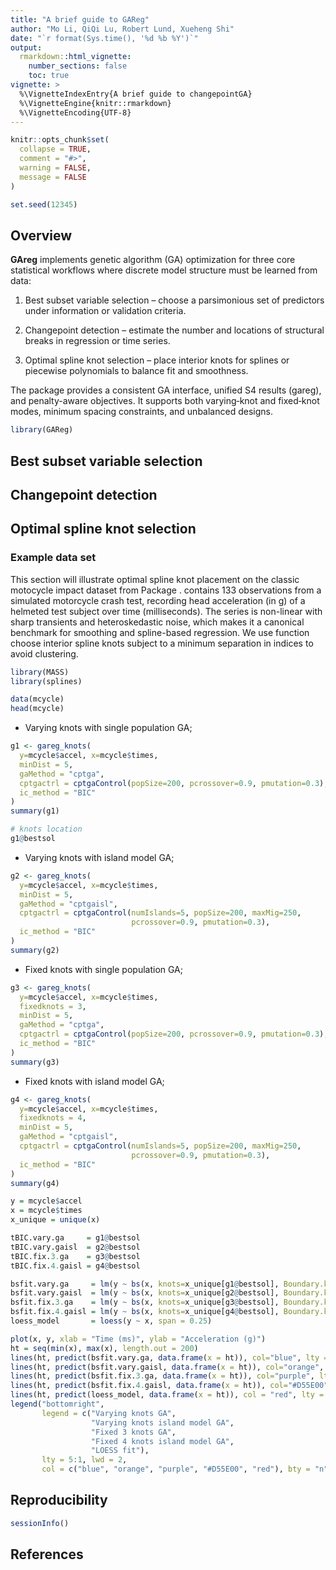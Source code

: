 ```yaml
---
title: "A brief guide to GAReg"
author: "Mo Li, QiQi Lu, Robert Lund, Xueheng Shi"
date: "`r format(Sys.time(), '%d %b %Y')`"
output: 
  rmarkdown::html_vignette:
    number_sections: false
    toc: true
vignette: >
  %\VignetteIndexEntry{A brief guide to changepointGA}
  %\VignetteEngine{knitr::rmarkdown}
  %\VignetteEncoding{UTF-8}
---
```


```r
knitr::opts_chunk$set(
  collapse = TRUE,
  comment = "#>",
  warning = FALSE,
  message = FALSE
)

set.seed(12345)
```


## Overview

**GAreg** implements genetic algorithm (GA) optimization for three core statistical workflows where discrete model structure must be learned from data:

1. Best subset variable selection – choose a parsimonious set of predictors under information or validation criteria.

2. Changepoint detection – estimate the number and locations of structural breaks in regression or time series.

3. Optimal spline knot selection – place interior knots for splines or piecewise polynomials to balance fit and smoothness.

The package provides a consistent GA interface, unified S4 results (gareg), and penalty-aware objectives. It supports both varying‑knot and fixed‑knot modes, minimum spacing constraints, and unbalanced designs.

```r
library(GAReg)
```

## Best subset variable selection

## Changepoint detection

## Optimal spline knot selection


### Example data set

This section will illustrate optimal spline knot placement on the classic motocycle impact dataset from Package \code{MASS}.\code{MASS::mcycle} contains 133 observations from a simulated motorcycle crash test, recording head acceleration (in g) of a helmeted test subject over time (milliseconds). The series is non-linear with sharp transients and heteroskedastic noise, which makes it a canonical benchmark for smoothing and spline-based regression. We use function \code{} choose interior spline knots subject to a minimum separation in indices to avoid clustering.


```r
library(MASS)
library(splines)

data(mcycle)
head(mcycle)
```

- Varying knots with single population GA;
```r
g1 <- gareg_knots(
  y=mcycle$accel, x=mcycle$times,
  minDist = 5,
  gaMethod = "cptga",
  cptgactrl = cptgaControl(popSize=200, pcrossover=0.9, pmutation=0.3),
  ic_method = "BIC"
)
summary(g1)

# knots location
g1@bestsol
```

- Varying knots with island model GA;
```r
g2 <- gareg_knots(
  y=mcycle$accel, x=mcycle$times,
  minDist = 5,
  gaMethod = "cptgaisl",
  cptgactrl = cptgaControl(numIslands=5, popSize=200, maxMig=250,
                           pcrossover=0.9, pmutation=0.3),
  ic_method = "BIC"
)
summary(g2)
```

- Fixed knots with single population GA;
```r
g3 <- gareg_knots(
  y=mcycle$accel, x=mcycle$times,
  fixedknots = 3,
  minDist = 5,
  gaMethod = "cptga",
  cptgactrl = cptgaControl(popSize=200, pcrossover=0.9, pmutation=0.3),
  ic_method = "BIC"
)
summary(g3)
```

- Fixed knots with island model GA;
```r
g4 <- gareg_knots(
  y=mcycle$accel, x=mcycle$times,
  fixedknots = 4,
  minDist = 5,
  gaMethod = "cptgaisl",
  cptgactrl = cptgaControl(numIslands=5, popSize=200, maxMig=250, 
                           pcrossover=0.9, pmutation=0.3),
  ic_method = "BIC"
)
summary(g4)
```

```r
y = mcycle$accel
x = mcycle$times
x_unique = unique(x)

tBIC.vary.ga     = g1@bestsol
tBIC.vary.gaisl  = g2@bestsol
tBIC.fix.3.ga    = g3@bestsol
tBIC.fix.4.gaisl = g4@bestsol

bsfit.vary.ga     = lm(y ~ bs(x, knots=x_unique[g1@bestsol], Boundary.knots = range(x)))
bsfit.vary.gaisl  = lm(y ~ bs(x, knots=x_unique[g2@bestsol], Boundary.knots = range(x)))
bsfit.fix.3.ga    = lm(y ~ bs(x, knots=x_unique[g3@bestsol], Boundary.knots = range(x)))
bsfit.fix.4.gaisl = lm(y ~ bs(x, knots=x_unique[g4@bestsol], Boundary.knots = range(x)))
loess_model       = loess(y ~ x, span = 0.25)

plot(x, y, xlab = "Time (ms)", ylab = "Acceleration (g)")
ht = seq(min(x), max(x), length.out = 200)
lines(ht, predict(bsfit.vary.ga, data.frame(x = ht)), col="blue", lty = 5, lwd = 2)
lines(ht, predict(bsfit.vary.gaisl, data.frame(x = ht)), col="orange", lty = 4, lwd = 2)
lines(ht, predict(bsfit.fix.3.ga, data.frame(x = ht)), col="purple", lty = 3, lwd = 2)
lines(ht, predict(bsfit.fix.4.gaisl, data.frame(x = ht)), col="#D55E00", lty = 2, lwd = 2)
lines(ht, predict(loess_model, data.frame(x = ht)), col = "red", lty = 1, lwd = 2)
legend("bottomright", 
       legend = c("Varying knots GA", 
                  "Varying knots island model GA", 
                  "Fixed 3 knots GA", 
                  "Fixed 4 knots island model GA",
                  "LOESS fit"),
       lty = 5:1, lwd = 2,
       col = c("blue", "orange", "purple", "#D55E00", "red"), bty = "n")
```


## Reproducibility

```r
sessionInfo()
```

## References
